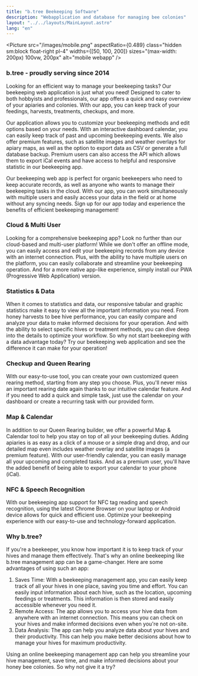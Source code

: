 ```yaml
---
title: "b.tree Beekeeping Software"
description: "Webapplication and database for managing bee colonies"
layout: "../../layouts/MainLayout.astro"
lang: "en"
---
```



<Picture
  src="/images/mobile.png"
  aspectRatio={0.489}
  class="hidden sm:block float-right pl-4"
  widths={[50, 100, 200]}
  sizes="(max-width: 200px) 100vw, 200px"
  alt="mobile webapp"
/>

### b.tree - proudly serving since 2014

Looking for an efficient way to manage your beekeeping tasks? Our beekeeping web application is just what you need! Designed to cater to both hobbyists and professionals, our app offers a quick and easy overview of your apiaries and colonies. With our app, you can keep track of your feedings, harvests, treatments, checkups, and more.

Our application allows you to customize your beekeeping methods and edit options based on your needs. With an interactive dashboard calendar, you can easily keep track of past and upcoming beekeeping events. We also offer premium features, such as satellite images and weather overlays for apiary maps, as well as the option to export data as CSV or generate a full database backup. Premium users can also access the API which allows them to export iCal events and have access to helpful and responsive statistic in our beekeeping app.

Our beekeeping web app is perfect for organic beekeepers who need to keep accurate records, as well as anyone who wants to manage their beekeeping tasks in the cloud. With our app, you can work simultaneously with multiple users and easily access your data in the field or at home without any syncing needs. Sign up for our app today and experience the benefits of efficient beekeeping management!

<section class="hero container max-w-screen-lg mx-auto flex">
  <Picture
    src="/images/table.png"
    aspectRatio={1.24133663}
    class="mx-auto"
    widths={[200, 400, 600]}
    sizes="(max-width: 600px) 100vw, 600px"
    alt="tabular data"
  />
</section>

### Cloud & Multi User

Looking for a comprehensive beekeeping app? Look no further than our cloud-based and multi-user platform! While we don't offer an offline mode, you can easily access and edit your beekeeping records from any device with an internet connection. Plus, with the ability to have multiple users on the platform, you can easily collaborate and streamline your beekeeping operation. And for a more native app-like experience, simply install our PWA (Progressive Web Application) version.

### Statistics & Data

When it comes to statistics and data, our responsive tabular and graphic statistics make it easy to view all the important information you need. From honey harvests to bee hive performance, you can easily compare and analyze your data to make informed decisions for your operation. And with the ability to select specific hives or treatment methods, you can dive deep into the details to optimize your workflow. So why not start beekeeping with a data advantage today? Try our beekeeping web application and see the difference it can make for your operation!

<section class="hero container max-w-screen-lg mx-auto flex">
  <Picture
    src="/images/statistic.png"
    aspectRatio={1.48}
    class="mx-auto"
    widths={[200, 400, 600]}
    sizes="(max-width: 600px) 100vw, 600px"
    alt="statistics"
  />
</section>

### Checkup and Queen Rearing

With our easy-to-use tool, you can create your own customized queen rearing method, starting from any step you choose. Plus, you'll never miss an important rearing date again thanks to our intuitive calendar feature. And if you need to add a quick and simple task, just use the calendar on your dashboard or create a recurring task with our provided form.

### Map & Calendar

In addition to our Queen Rearing builder, we offer a powerful Map & Calendar tool to help you stay on top of all your beekeeping duties. Adding apiaries is as easy as a click of a mouse or a simple drag and drop, and our detailed map even includes weather overlay and satellite images (a premium feature). With our user-friendly calendar, you can easily manage all your upcoming and completed tasks. And as a premium user, you'll have the added benefit of being able to export your calendar to your phone (iCal).

<section class="hero container max-w-screen-lg mx-auto flex">
  <Picture
    src="/images/calendar.png"
    aspectRatio={1.24009604}
    class="mx-auto"
    widths={[200, 400, 600]}
    sizes="(max-width: 600px) 100vw, 600px"
    alt="Kalender"
  />
</section>

### NFC & Speech Recognition

With our beekeeping app support for NFC tag reading and speech recognition, using the latest Chrome Browser on your laptop or Android device allows for quick and efficient use. Optimize your beekeeping experience with our easy-to-use and technology-forward application.

### Why b.tree?

If you're a beekeeper, you know how important it is to keep track of your hives and manage them effectively. That's why an online beekeeping like b.tree management app can be a game-changer. Here are some advantages of using such an app:

1. Saves Time: With a beekeeping management app, you can easily keep track of all your hives in one place, saving you time and effort. You can easily input information about each hive, such as the location, upcoming feedings or treatments. This information is then stored and easily accessible whenever you need it.
2. Remote Access: The app allows you to access your hive data from anywhere with an internet connection. This means you can check on your hives and make informed decisions even when you're not on-site.
3. Data Analysis: The app can help you analyze data about your hives and their productivity. This can help you make better decisions about how to manage your hives for maximum productivity.

Using an online beekeeping management app can help you streamline your hive management, save time, and make informed decisions about your honey bee colonies. So why not give it a try?
